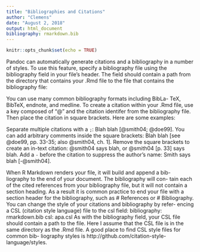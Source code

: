 ```yaml
---
title: "Bibliographies and Citations"
author: "Clemens"
date: "August 2, 2018"
output: html_document
bibliography: rmarkdown.bib
---
```


```r
knitr::opts_chunk$set(echo = TRUE)
```
Pandoc can automatically generate citations and a bibliography in a
number of styles. To use this feature, specify a bibliography file using
the bibliography field in your file's header. The field should contain
a path from the directory that contains your .Rmd file to the file that
contains the bibliography file:

You can use many common bibliography formats including BibLa-
TeX, BibTeX, endnote, and medline.
To create a citation within your .Rmd file, use a key composed of
"@" and the citation identifer from the bibliography file. Then place
the citation in square brackets. Here are some examples:

Separate multiple citations with a `;`:
Blah blah [@smith04; @doe99].
You can add arbitrary comments inside the square brackets:
Blah blah [see @doe99, pp. 33-35; also @smith04, ch. 1].
Remove the square brackets to create an in-text citation:
@smith04 says blah, or @smith04 [p. 33] says blah.
Add a `-` before the citation to suppress the author's name:
Smith says blah [-@smith04].

When R Markdown renders your file, it will build and append a bib-
liography to the end of your document. The bibliography will con-
tain each of the cited references from your bibliography file, but it
will not contain a section heading. As a result it is common practice
to end your file with a section header for the bibliography, such as
# References or # Bibliography.
You can change the style of your citations and bibliography by refer-
encing a CSL (citation style language) file to the csl field:
bibliography: rmarkdown.bib
csl: apa.csl
As with the bibliography field, your CSL file should contain a path
to the file. Here I assume that the CSL file is in the same directory as
the .Rmd file. A good place to find CSL style files for common bib-
liography styles is http://github.com/citation-style-language/styles.